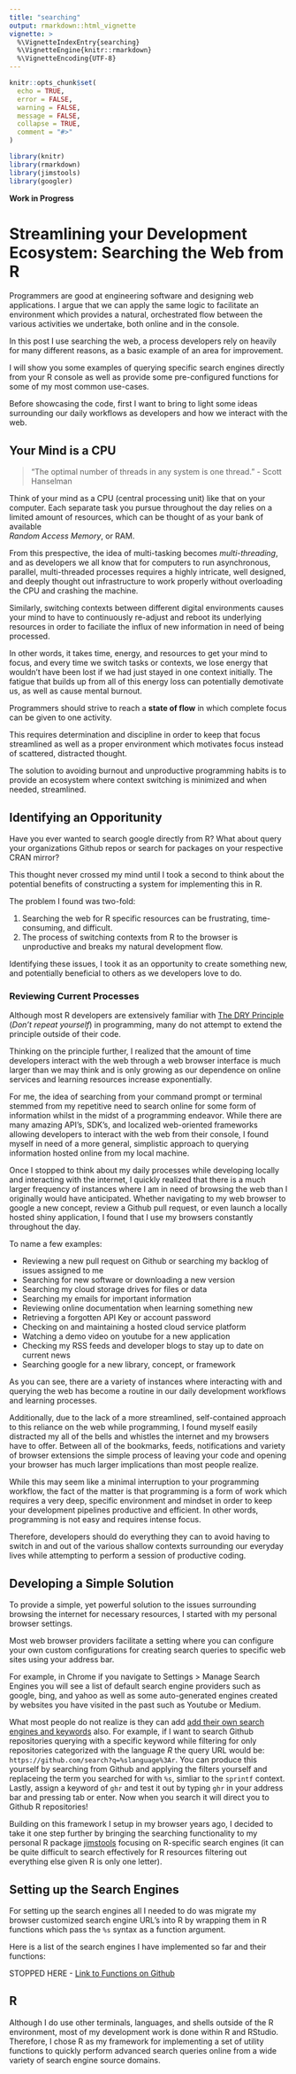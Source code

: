 ```yaml
---
title: "searching"
output: rmarkdown::html_vignette
vignette: >
  %\VignetteIndexEntry{searching}
  %\VignetteEngine{knitr::rmarkdown}
  %\VignetteEncoding{UTF-8}
---
```


```r
knitr::opts_chunk$set(
  echo = TRUE,
  error = FALSE,
  warning = FALSE,
  message = FALSE,
  collapse = TRUE,
  comment = "#>"
)

library(knitr)
library(rmarkdown)
library(jimstools)
library(googler)
```

**Work in Progress**

# Streamlining your Development Ecosystem: Searching the Web from R

Programmers are good at engineering software and designing web applications.
I argue that we can apply the same logic to facilitate an environment which provides 
a natural, orchestrated flow between the various activities we undertake, 
both online and in the console.

In this post I use searching the web, a process developers rely on heavily for
many different reasons, as a basic example of an area for improvement.

I will show you some examples of querying specific search engines 
directly from your R console as well as provide some pre-configured functions 
for some of my most common use-cases.

Before showcasing the code, first I want to bring to light some ideas 
surrounding our daily workflows as developers and how we interact with the web.
 
## Your Mind is a CPU

> “The optimal number of threads in any system is one thread.” - Scott Hanselman

Think of your mind as a CPU (central processing unit) like that on your computer. 
Each separate task you pursue throughout the day relies on a limited 
amount of resources, which can be thought of as your bank of available  
*Random Access Memory*, or RAM.

From this prespective, the idea of multi-tasking becomes *multi-threading*, 
and as developers we all know that for computers to run asynchronous,
parallel, multi-threaded processes requires a highly intricate, well
designed, and deeply thought out infrastructure to work properly 
without overloading the CPU and crashing the machine. 

Similarly, switching contexts between different digital environments
causes your mind to have to continuously re-adjust and reboot its underlying 
resources in order to faciliate the influx of new information in need of being 
processed.

In other words, it takes time, energy, and resources to get your mind to focus, 
and every time we switch tasks or contexts, we lose energy that wouldn't have 
been lost if we had just stayed in one context initially. The fatigue that builds
up from all of this energy loss can potentially demotivate us, 
as well as cause mental burnout.

Programmers should strive to reach a **state of flow** in which complete focus 
can be given to one activity.

This requires determination and discipline in order to keep that focus
streamlined as well as a proper environment which motivates focus
instead of scattered, distracted thought. 

The solution to avoiding burnout and unproductive programming 
habits is to provide an ecosystem where context switching is
minimized and when needed, streamlined.

## Identifying an Opporitunity

Have you ever wanted to search google directly from R? What about query your 
organizations Github repos or search for packages on your respective CRAN mirror?

This thought never crossed my mind until I took a second to think about the potential 
benefits of constructing a system for implementing this in R. 

The problem I found was two-fold: 

1. Searching the web for R specific resources can be frustrating, time-consuming, and difficult. 
2. The process of switching contexts from R to the browser is unproductive and breaks my natural development flow. 

Identifying these issues, I took it as an opportunity to create something new, and potentially beneficial to others 
as we developers love to do. 

### Reviewing Current Processes

Although most R developers are extensively familiar with 
[The DRY Principle](https://en.wikipedia.org/wiki/Don%27t_repeat_yourself) (*Don't repeat yourself*) 
in programming, many do not attempt to extend the principle outside of their 
code.

Thinking on the principle further, I realized that the amount of time developers 
interact with the web through a web browser interface is much larger than we
may think and is only growing as our dependence on online services and learning
resources increase exponentially.

For me, the idea of searching from your command prompt or terminal stemmed from
my repetitive need to search online for some form of information whilst in the 
midst of a programming endeavor. While there are many amazing API's, SDK's, and
localized web-oriented frameworks allowing developers to interact with the web 
from their console, I found myself in need of a more general, simplistic 
approach to querying information hosted online from my local machine.

Once I stopped to think about my daily processes while developing locally and 
interacting with the internet, I quickly realized that there is a much larger
frequency of instances where I am in need of browsing the web than I originally
would have anticipated. Whether navigating to my web browser to google a new
concept, review a Github pull request, or even launch a locally hosted shiny
application, I found that I use my browsers constantly throughout the day.

To name a few examples: 

  - Reviewing a new pull request on Github or searching my backlog of issues assigned to me
  - Searching for new software or downloading a new version
  - Searching my cloud storage drives for files or data
  - Searching my emails for important information
  - Reviewing online documentation when learning something new
  - Retrieving a forgotten API Key or account password
  - Checking on and maintaining a hosted cloud service platform
  - Watching a demo video on youtube for a new application
  - Checking my RSS feeds and developer blogs to stay up to date on current news
  - Searching google for a new library, concept, or framework
  
As you can see, there are a variety of instances where interacting with and 
querying the web has become a routine in our daily development workflows
and learning processes. 

Additionally, due to the lack of a more streamlined, self-contained
approach to this reliance on the web while programming, I found myself
easily distracted my all of the bells and whistles the internet and my 
browsers have to offer. Between all of the bookmarks, feeds, notifications 
and variety of browser extensions the simple process of leaving your 
code and opening your browser has much larger implications than most people realize. 

While this may seem like a minimal interruption to your programming workflow, 
the fact of the matter is that programming is a form of work which requires 
a very deep, specific environment and mindset in order to keep your 
development pipelines productive and efficient. In other words,
programming is not easy and requires intense focus. 

Therefore, developers should do everything they can 
to avoid having to switch in and out of the various shallow 
contexts surrounding our everyday lives while attempting 
to perform a session of productive coding.

## Developing a Simple Solution

To provide a simple, yet powerful solution to the issues surrounding browsing the 
internet for necessary resources, I started with my personal browser settings. 

Most web browser providers facilitate a setting where you can configure your own custom 
configurations for creating search queries to specific web sites using your 
address bar.

For example, in Chrome if you navigate to Settings > Manage Search Engines you will see 
a list of default search engine providers such as google, bing, and yahoo as well as 
some auto-generated engines created by websites you have visited in the past such 
as Youtube or Medium. 

What most people do not realize is they can add [add their own search engines and keywords]() also. 
For example, if I want to search Github repositories querying with a specific keyword while 
filtering for only repositories categorized with the language *R* the query URL would be: `https://github.com/search?q=%slanguage%3Ar`. You can produce this yourself by searching from Github and applying the filters yourself and replaceing the term you searched for with `%s`, simliar to the `sprintf` context. Lastly, assign a keyword of `ghr` and test it out by typing `ghr` in your address bar and pressing tab or enter. Now when you search it will direct you to Github R repositories!

Building on this framework I setup in my browser years ago, I decided to take it one step 
further by bringing the searching functionality to my personal R package [jimstools](https://github.com/jimbrig/jimstools) focusing on R-specific
search engines (it can be quite difficult to search effectively for R 
resources filtering out everything else given R is only one letter).

## Setting up the Search Engines

For setting up the search engines all I needed to do was migrate my browser 
customized search engine URL's into R by wrapping them in R functions which pass 
the `%s` syntax as a function argument. 

Here is a list of the search engines I have implemented so far and their functions: 

STOPPED HERE - [Link to Functions on Github]()

## R

Although I do use other terminals, languages, and shells outside of the R 
environment, most of my development work is done within R and RStudio. 
Therefore, I chose R as my framework for implementing a set of utility 
functions to quickly perform advanced search queries online from a wide 
variety of search engine source domains.





